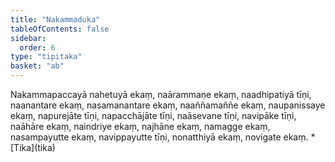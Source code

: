```yaml
---
title: "Nakammaduka"
tableOfContents: false
sidebar:
  order: 6
type: "tipitaka"
basket: "ab"
---
```



<DynamicBreadcrumb />

<Division number="58">

<Paragraph number="265">
Nakammapaccayā nahetuyā ekaṃ, naārammaṇe ekaṃ, naadhipatiyā tīṇi, naanantare ekaṃ, nasamanantare ekaṃ, naaññamaññe ekaṃ, naupanissaye ekaṃ, napurejāte tīṇi, napacchājāte tīṇi, naāsevane tīṇi, navipāke tīṇi, naāhāre ekaṃ, naindriye ekaṃ, najhāne ekaṃ, namagge ekaṃ, nasampayutte ekaṃ, navippayutte tīṇi, nonatthiyā ekaṃ, novigate ekaṃ.

</Paragraph>
</Division>

<TableOfContents>
* [Tika](tika)
</TableOfContents>